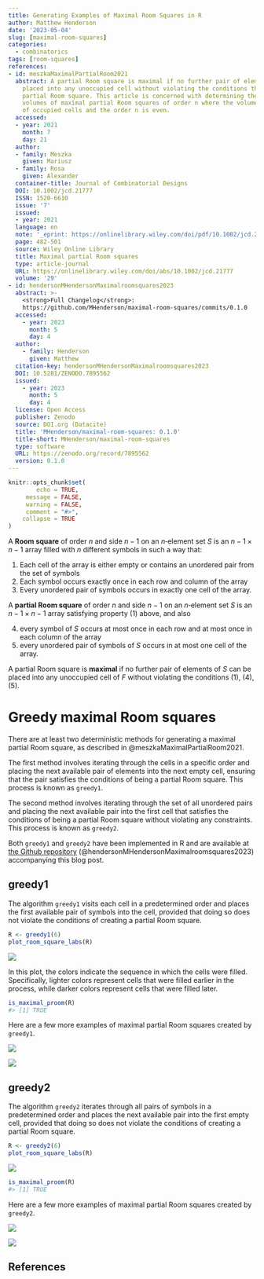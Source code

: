 ```yaml
---
title: Generating Examples of Maximal Room Squares in R
author: Matthew Henderson
date: '2023-05-04'
slug: [maximal-room-squares]
categories:
  - combinatorics
tags: [room-squares]
references:
- id: meszkaMaximalPartialRoom2021
  abstract: A partial Room square is maximal if no further pair of elements can be
    placed into any unoccupied cell without violating the conditions that define a
    partial Room square. This article is concerned with determining the spectrum of
    volumes of maximal partial Room squares of order n where the volume is the number
    of occupied cells and the order n is even.
  accessed:
  - year: 2021
    month: 7
    day: 21
  author:
  - family: Meszka
    given: Mariusz
  - family: Rosa
    given: Alexander
  container-title: Journal of Combinatorial Designs
  DOI: 10.1002/jcd.21777
  ISSN: 1520-6610
  issue: '7'
  issued:
  - year: 2021
  language: en
  note: '_eprint: https://onlinelibrary.wiley.com/doi/pdf/10.1002/jcd.21777'
  page: 482-501
  source: Wiley Online Library
  title: Maximal partial Room squares
  type: article-journal
  URL: https://onlinelibrary.wiley.com/doi/abs/10.1002/jcd.21777
  volume: '29'
- id: hendersonMHendersonMaximalroomsquares2023
  abstract: >-
    <strong>Full Changelog</strong>:
    https://github.com/MHenderson/maximal-room-squares/commits/0.1.0
  accessed:
    - year: 2023
      month: 5
      day: 4
  author:
    - family: Henderson
      given: Matthew
  citation-key: hendersonMHendersonMaximalroomsquares2023
  DOI: 10.5281/ZENODO.7895562
  issued:
    - year: 2023
      month: 5
      day: 4
  license: Open Access
  publisher: Zenodo
  source: DOI.org (Datacite)
  title: 'MHenderson/maximal-room-squares: 0.1.0'
  title-short: MHenderson/maximal-room-squares
  type: software
  URL: https://zenodo.org/record/7895562
  version: 0.1.0
---
```


```r
knitr::opts_chunk$set(
        echo = TRUE,
     message = FALSE,
     warning = FALSE,
     comment = "#>",
    collapse = TRUE
)
```

A **Room square** of order $n$ and side $n − 1$ on an $n$‐element set $S$ is an
$n - 1 \times n - 1$ array filled with $n$ different symbols in such a way that:

1. Each cell of the array is either empty or contains an unordered pair from the set of symbols
2. Each symbol occurs exactly once in each row and column of the array
3. Every unordered pair of symbols occurs in exactly one cell of the array.

A **partial Room square** of order $n$ and side $n − 1$ on an $n$‐element set $S$ is
an $n - 1 \times n - 1$ array satisfying property (1) above, and also

4. every symbol of $S$ occurs at most once in each row and at most once in each column of the array 
5. every unordered pair of symbols of $S$ occurs in at most one cell of the array.

A partial Room square is **maximal** if no further pair of elements of $S$ can be placed into any unoccupied cell of $F$ without violating the conditions (1), (4), (5).

# Greedy maximal Room squares

There are at least two deterministic methods for generating a maximal partial Room square, as described in
@meszkaMaximalPartialRoom2021.

The first method involves iterating through the cells in a specific order and placing the next available pair of elements into the next empty cell, ensuring that the pair satisfies the conditions of being a partial Room square. This process is known as `greedy1`.

The second method involves iterating through the set of all unordered pairs and placing the next available pair into the first cell that satisfies the conditions of being a partial Room square without violating any constraints. This process is known as `greedy2`.

Both `greedy1` and `greedy2` have been implemented in R and are available at
[the Github repository](https://github.com/MHenderson/maximal-room-squares)
(@hendersonMHendersonMaximalroomsquares2023)
accompanying this blog post.

## greedy1

The algorithm `greedy1` visits each cell in a predetermined order and places the first available pair of symbols into the cell, provided that doing so does not violate the conditions of creating a partial Room square.

```r
R <- greedy1(6)
plot_room_square_labs(R)
```

![](greedy1_example_plot-1.png)

In this plot, the colors indicate the sequence in which the cells were filled. Specifically, lighter colors represent cells that were filled earlier in the process, while darker colors represent cells that were filled later.

```r
is_maximal_proom(R)
#> [1] TRUE
```

Here are a few more examples of maximal partial Room squares created
by `greedy1`.

![](greedy1_examples_1-1.png)<!-- -->

![](greedy1_examples_2-1.png)<!-- -->

## greedy2

The algorithm `greedy2` iterates through all pairs of symbols in a predetermined order and places the next available pair into the first empty cell, provided that doing so does not violate the conditions of creating a partial Room square.

```r
R <- greedy2(6)
plot_room_square_labs(R)
```

![](greedy2_example_plot-1.png)

```r
is_maximal_proom(R)
#> [1] TRUE
```

Here are a few more examples of maximal partial Room squares created
by `greedy2`.

![](greedy2_examples_1-1.png)

![](greedy2_examples_2-1.png)

## References
